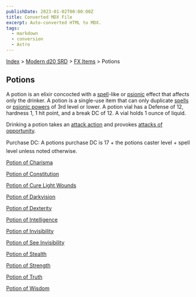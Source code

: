 ```yaml
---
publishDate: 2023-01-02T00:00:00Z
title: Converted MDX File
excerpt: Auto-converted HTML to MDX.
tags:
  - markdown
  - conversion
  - Astro
---
```






[Index](-index) > [Modern d20 SRD](modern-d20-srd-index) > [FX Items](modern-d20-srd-fx-items-index) > Potions



## Potions


A potion is an elixir concocted with a [spell](modern-d20-srd-fx-index)-like or [psionic](modern-d20-srd-psionics-index) effect that affects only the drinker. A potion is a single-use item that can only duplicate [spells](modern-d20-srd-fx-index) or [psionic
  powers](modern-d20-srd-psionics-index) of 3rd level or lower. A potion vial has a Defense of 12, hardness 1, 1 hit point, and a break DC of 12. A vial holds 1 ounce of liquid.



Drinking a potion takes an [attack
action](modern-d20-srd-combat-attack-actions) and provokes [attacks
of opportunity](modern-d20-srd-combat-attacks-of-opportunity).



Purchase DC: A potions purchase DC is 17 + the potions caster level + spell level unless noted otherwise.


[Potion of Charisma](modern-d20-srd-fx-items-potion-of-charisma)


[Potion of Constitution](modern-d20-srd-fx-items-potion-of-constitution)


[Potion of Cure Light Wounds](modern-d20-srd-fx-items-potion-of-cure-light-wounds)


[Potion of Darkvision](modern-d20-srd-fx-items-potion-of-darkvision)


[Potion of Dexterity](modern-d20-srd-fx-items-potion-of-dexterity)


[Potion of Intelligence](modern-d20-srd-fx-items-potion-of-intelligence)


[Potion of Invisibility](modern-d20-srd-fx-items-potion-of-invisibility)


[Potion of See Invisibility](modern-d20-srd-fx-items-potion-of-see-invisibility)


[Potion of Stealth](modern-d20-srd-fx-items-potion-of-stealth)


[Potion of Strength](modern-d20-srd-fx-items-potion-of-strength)


[Potion of Truth](modern-d20-srd-fx-items-potion-of-truth)


[Potion of Wisdom](modern-d20-srd-fx-items-potion-of-wisdom)



